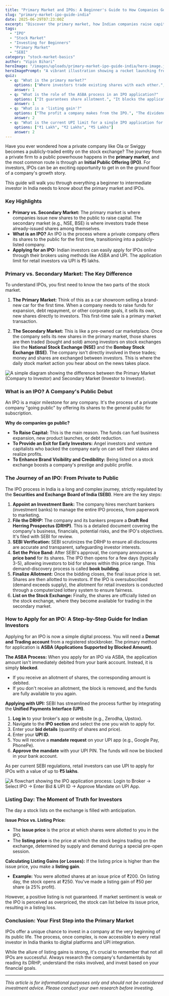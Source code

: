 ```yaml
---
title: "Primary Market and IPOs: A Beginner's Guide to How Companies Go Public in India"
slug: "primary-market-ipo-guide-india"
date: 2025-06-29T07:23:00Z
excerpt: "Discover the primary market, how Indian companies raise capital via IPOs, and the step-by-step process for retail investors to apply using ASBA and UPI. Learn what happens on listing day."
tags:
  - "IPO"
  - "Stock Market"
  - "Investing for Beginners"
  - "Primary Market"
  - "SEBI"
category: "stock-market-basics"
author: "Vipin Bihari"
heroImage: "/images/uploads/primary-market-ipo-guide-india/hero-image.jpg"
heroImagePrompt: "A vibrant illustration showing a rocket launching from a stock chart, symbolizing a company's Initial Public Offering (IPO) and its journey into the public stock market."
quiz:
  - q: "What is the primary market?"
    options: ["Where investors trade existing shares with each other.", "Where companies sell new shares to the public for the first time.", "The market for government bonds only."]
    answer: 1
  - q: "What is the role of the ASBA process in an IPO application?"
    options: ["It guarantees share allotment.", "It blocks the application money in your bank account until allotment is finalized.", "It allows you to buy shares after they are listed."]
    answer: 1
  - q: "What is a 'listing gain'?"
    options: ["The profit a company makes from the IPO.", "The dividend paid in the first year of listing.", "The profit an investor makes if the stock lists at a price higher than the issue price."]
    answer: 2
  - q: "What is the current UPI limit for a single IPO application for retail investors in India?"
    options: ["₹1 Lakh", "₹2 Lakhs", "₹5 Lakhs"]
    answer: 2
---
```


Have you ever wondered how a private company like Ola or Swiggy becomes a publicly-traded entity on the stock exchange? The journey from a private firm to a public powerhouse happens in the **primary market**, and the most common route is through an **Initial Public Offering (IPO)**. For investors, IPOs can be an exciting opportunity to get in on the ground floor of a company's growth story.

This guide will walk you through everything a beginner to intermediate investor in India needs to know about the primary market and IPOs.

### Key Highlights
*   **Primary vs. Secondary Market:** The primary market is where companies issue new shares to the public to raise capital. The secondary market (e.g., NSE, BSE) is where investors trade these already-issued shares among themselves.
*   **What is an IPO?** An IPO is the process where a private company offers its shares to the public for the first time, transitioning into a publicly-listed company.
*   **Applying for an IPO:** Indian investors can easily apply for IPOs online through their brokers using methods like ASBA and UPI. The application limit for retail investors via UPI is ₹5 lakhs.

### Primary vs. Secondary Market: The Key Difference

To understand IPOs, you first need to know the two parts of the stock market.

1.  **The Primary Market:** Think of this as a car showroom selling a brand-new car for the first time. When a company needs to raise funds for expansion, debt repayment, or other corporate goals, it sells its own, new shares directly to investors. This first-time sale is a primary market transaction.

2.  **The Secondary Market:** This is like a pre-owned car marketplace. Once the company sells its new shares in the primary market, those shares are then traded (bought and sold) among investors on stock exchanges like the **National Stock Exchange (NSE)** and the **Bombay Stock Exchange (BSE)**. The company isn't directly involved in these trades; money and shares are exchanged between investors. This is where the daily stock market action you hear about on the news takes place.

![A simple diagram showing the difference between the Primary Market (Company to Investor) and Secondary Market (Investor to Investor).](/images/uploads/primary-market-ipo-guide-india/primary-vs-secondary-market.png)

### What is an IPO? A Company's Public Debut

An IPO is a major milestone for any company. It's the process of a private company "going public" by offering its shares to the general public for subscription.

**Why do companies go public?**
*   **To Raise Capital:** This is the main reason. The funds can fuel business expansion, new product launches, or debt reduction.
*   **To Provide an Exit for Early Investors:** Angel investors and venture capitalists who backed the company early on can sell their stakes and realize profits.
*   **To Enhance Brand Visibility and Credibility:** Being listed on a stock exchange boosts a company's prestige and public profile.

### The Journey of an IPO: From Private to Public

The IPO process in India is a long and complex journey, strictly regulated by the **Securities and Exchange Board of India (SEBI)**. Here are the key steps:

1.  **Appoint an Investment Bank:** The company hires merchant bankers (investment banks) to manage the entire IPO process, from paperwork to marketing.
2.  **File the DRHP:** The company and its bankers prepare a **Draft Red Herring Prospectus (DRHP)**. This is a detailed document covering the company's business, financials, potential risks, and the IPO's objectives. It's filed with SEBI for review.
3.  **SEBI Verification:** SEBI scrutinizes the DRHP to ensure all disclosures are accurate and transparent, safeguarding investor interests.
4.  **Set the Price Band:** After SEBI's approval, the company announces a **price band** for its shares. The IPO then opens for a few days (typically 3-5), allowing investors to bid for shares within this price range. This demand-discovery process is called **book building**.
5.  **Finalize Allotment:** Once the bidding closes, the final issue price is set. Shares are then allotted to investors. If the IPO is oversubscribed (demand exceeds supply), the allotment for retail investors is conducted through a computerized lottery system to ensure fairness.
6.  **List on the Stock Exchange:** Finally, the shares are officially listed on the stock exchange, where they become available for trading in the secondary market.

### How to Apply for an IPO: A Step-by-Step Guide for Indian Investors

Applying for an IPO is now a simple digital process. You will need a **Demat and Trading account** from a registered stockbroker. The primary method for application is **ASBA (Applications Supported by Blocked Amount)**.

**The ASBA Process:**
When you apply for an IPO via ASBA, the application amount isn't immediately debited from your bank account. Instead, it is simply **blocked**.
*   If you receive an allotment of shares, the corresponding amount is debited.
*   If you don't receive an allotment, the block is removed, and the funds are fully available to you again.

**Applying with UPI:**
SEBI has streamlined the process further by integrating the **Unified Payments Interface (UPI)**.

1.  **Log in** to your broker's app or website (e.g., Zerodha, Upstox).
2.  Navigate to the **IPO section** and select the one you wish to apply for.
3.  Enter your **bid details** (quantity of shares and price).
4.  Enter your **UPI ID**.
5.  You will receive a **mandate request** on your UPI app (e.g., Google Pay, PhonePe).
6.  **Approve the mandate** with your UPI PIN. The funds will now be blocked in your bank account.

As per current SEBI regulations, retail investors can use UPI to apply for IPOs with a value of up to **₹5 lakhs**.

![A flowchart showing the IPO application process: Login to Broker -> Select IPO -> Enter Bid & UPI ID -> Approve Mandate on UPI App.](/images/uploads/primary-market-ipo-guide-india/ipo-application-process.png)

### Listing Day: The Moment of Truth for Investors

The day a stock lists on the exchange is filled with anticipation.

**Issue Price vs. Listing Price:**
*   The **issue price** is the price at which shares were allotted to you in the IPO.
*   The **listing price** is the price at which the stock begins trading on the exchange, determined by supply and demand during a special pre-open session.

**Calculating Listing Gains (or Losses):**
If the listing price is higher than the issue price, you make a **listing gain**.
*   **Example:** You were allotted shares at an issue price of ₹200. On listing day, the stock opens at ₹250. You've made a listing gain of ₹50 per share (a 25% profit).

However, a positive listing is not guaranteed. If market sentiment is weak or the IPO is perceived as overpriced, the stock can list below its issue price, resulting in a listing loss.

### Conclusion: Your First Step into the Primary Market

IPOs offer a unique chance to invest in a company at the very beginning of its public life. The process, once complex, is now accessible to every retail investor in India thanks to digital platforms and UPI integration.

While the allure of listing gains is strong, it's crucial to remember that not all IPOs are successful. Always research the company's fundamentals by reading its DRHP, understand the risks involved, and invest based on your financial goals.

---
*This article is for informational purposes only and should not be considered investment advice. Please conduct your own research before investing.*